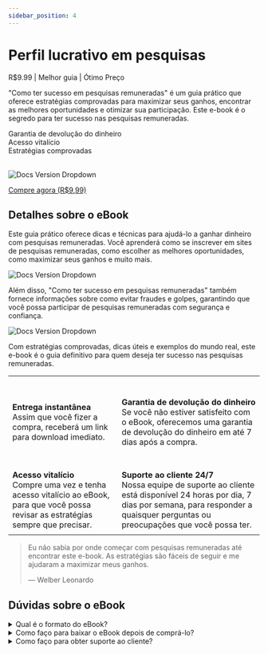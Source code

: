 ---
sidebar_position: 4
---

# Perfil lucrativo em pesquisas
R$9.99 <icon icon="fa-solid fa-star" size="lg" color="#ffbb00" /><icon icon="fa-solid fa-star" size="lg" color="#ffbb00" /><icon icon="fa-solid fa-star" size="lg" color="#ffbb00" /><icon icon="fa-solid fa-star" size="lg" color="#ffbb00" /><icon icon="fa-solid fa-star" size="lg" color="#ffbb00" />
  | Melhor guia | Ótimo Preço

"Como ter sucesso em pesquisas remuneradas" é um guia prático que oferece estratégias comprovadas para maximizar seus ganhos, encontrar as melhores oportunidades e otimizar sua participação. Este e-book é o segredo para ter sucesso nas pesquisas remuneradas.

<icon icon="fa-regulard fa-circle-check" size="lg" color="#00d652" /> Garantia de devolução do dinheiro <br/>
<icon icon="fa-regulard fa-circle-check" size="lg" color="#00d652" /> Acesso vitalício <br/>
<icon icon="fa-regulard fa-circle-check" size="lg" color="#00d652" /> Estratégias comprovadas <br/><br/>

![Docs Version Dropdown](./img/perfil2.jpg#rounded)

[<Link className="button button--primary button--lg"> Compre agora (R$9,99)</Link>](htpps://www.google.com)

## Detalhes sobre o eBook

Este guia prático oferece dicas e técnicas para ajudá-lo a ganhar dinheiro com pesquisas remuneradas. Você aprenderá como se inscrever em sites de pesquisas remuneradas, como escolher as melhores oportunidades, como maximizar seus ganhos e muito mais.

![Docs Version Dropdown](./img/perfil3.jpg#rounded)

Além disso, "Como ter sucesso em pesquisas remuneradas" também fornece informações sobre como evitar fraudes e golpes, garantindo que você possa participar de pesquisas remuneradas com segurança e confiança.

![Docs Version Dropdown](./img/perfil1.jpg#rounded)

Com estratégias comprovadas, dicas úteis e exemplos do mundo real, este e-book é o guia definitivo para quem deseja ter sucesso nas pesquisas remuneradas.


|   |  |
| ------------- | ------------- |
| <icon icon="fa-regulard fa-circle-check" size="2xl"/><br/><br/><b>Entrega instantânea</b><br/>Assim que você fizer a compra, receberá um link para download imediato. | <icon icon="fa-regulard fa-circle-arrow-up" size="2xl"/><br/><br/><b>Garantia de devolução do dinheiro</b><br/>Se você não estiver satisfeito com o eBook, oferecemos uma garantia de devolução do dinheiro em até 7 dias após a compra. |
| <icon icon="fa-regulard fa-circle-play" size="2xl"/><br/><br/><b>Acesso vitalício</b><br/>Compre uma vez e tenha acesso vitalício ao eBook, para que você possa revisar as estratégias sempre que precisar. | <icon icon="fa-regulard fa-circle-plus" size="2xl"/><br/><br/><b>Suporte ao cliente 24/7</b><br/>Nossa equipe de suporte ao cliente está disponível 24 horas por dia, 7 dias por semana, para responder a quaisquer perguntas ou preocupações que você possa ter. |
|   |  |

> Eu não sabia por onde começar com pesquisas remuneradas até encontrar este e-book. As estratégias são fáceis de seguir e me ajudaram a maximizar meus ganhos.
>
> — Welber Leonardo

## Dúvidas sobre o eBook

<details>
<summary>Qual é o formato do eBook?</summary>
<div>O eBook está em formato PDF e pode ser lido em qualquer dispositivo compatível (Celular, Kindle, iPad, etc.).</div>
</details>
<details>
<summary>Como faço para baixar o eBook depois de comprá-lo?</summary>
<div>Assim que você comprar o eBook, você receberá um link de download por e-mail. Basta clicar no link para baixar o eBook e começar a ler imediatamente.</div>
</details>
<details>
<summary>Como faço para obter suporte ao cliente?</summary>
<div>Nossa equipe de suporte ao cliente está disponível 24 horas por dia, 7 dias por semana, para responder a quaisquer perguntas que você possa ter. Você pode entrar em contato conosco por e-mail ou chat ao vivo em nosso site.</div>
</details>